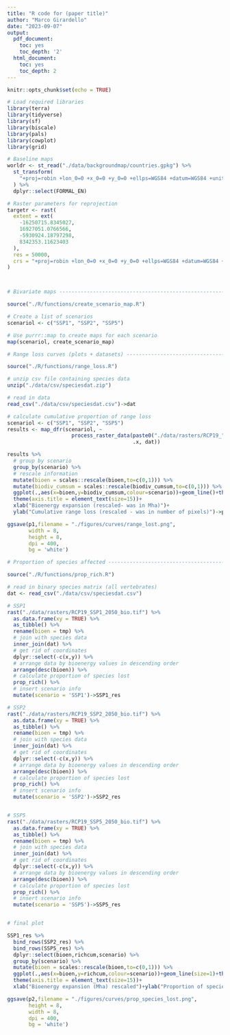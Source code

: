 ```yaml
---
title: "R code for (paper title)"
author: "Marco Girardello"
date: "2023-09-07"
output:
  pdf_document:
    toc: yes
    toc_depth: '2'
  html_document:
    toc: yes
    toc_depth: 2
---
```


```r
knitr::opts_chunk$set(echo = TRUE)
```

```r
# Load required libraries
library(terra)
library(tidyverse)
library(sf)
library(biscale)
library(pals)
library(cowplot)
library(grid)

# Baseline maps
worldr <- st_read("./data/backgroundmap/countries.gpkg") %>%
  st_transform(
    "+proj=robin +lon_0=0 +x_0=0 +y_0=0 +ellps=WGS84 +datum=WGS84 +units=m +no_defs"
  ) %>%
  dplyr::select(FORMAL_EN)

# Raster parameters for reprojection
targetr <- rast(
  extent = ext(
    -16250715.8345027, 
    16927051.0766566, 
    -5930924.18797298, 
    8342353.11623403
  ), 
  res = 50000,
  crs = "+proj=robin +lon_0=0 +x_0=0 +y_0=0 +ellps=WGS84 +datum=WGS84 +units=m +no_defs"
)



# Bivariate maps --------------------------------------------------------------------

source("./R/functions/create_scenario_map.R")

# Create a list of scenarios
scenariol <- c("SSP1", "SSP2", "SSP5")

# Use purrr::map to create maps for each scenario
map(scenariol, create_scenario_map)

# Range loss curves (plots + datasets) --------------------------------------------------------------------

source("./R/functions/range_loss.R")

# unzip csv file containing species data
unzip("./data/csv/speciesdat.zip")

# read in data
read_csv("./data/csv/speciesdat.csv")->dat

# calculate cumulative proportion of range loss
scenariol <- c("SSP1", "SSP2", "SSP5")
results <- map_dfr(scenariol, ~ 
                     process_raster_data(paste0("./data/rasters/RCP19_", .x, "_2050_bio.tif"), 
                                         .x, dat))

results %>%
  # group by scenario
  group_by(scenario) %>%
  # rescale information
  mutate(bioen = scales::rescale(bioen,to=c(0,1))) %>%
  mutate(biodiv_cumsum = scales::rescale(biodiv_cumsum,to=c(0,1))) %>%
  ggplot(.,aes(x=bioen,y=biodiv_cumsum,colour=scenario))+geom_line()+theme_minimal()+
  theme(axis.title = element_text(size=15))+
  xlab("Bioenergy expansion (rescaled- was in Mha)")+
  ylab("Cumulative range loss (rescaled - was in number of pixels)")->p1

ggsave(p1,filename = "./figures/curves/range_lost.png",
       width = 8,
       height = 8,
       dpi = 400,
       bg = 'white')

# Proportion of species affected -----------------------------------------------------------------------

source("./R/functions/prop_rich.R")

# read in binary species matrix (all vertebrates)
dat <- read_csv("./data/csv/speciesdat.csv")

# SSP1
rast("./data/rasters/RCP19_SSP1_2050_bio.tif") %>%
  as.data.frame(xy = TRUE) %>%
  as_tibble() %>%
  rename(bioen = tmp) %>%
  # join with species data
  inner_join(dat) %>%
  # get rid of coordinates 
  dplyr::select(-c(x,y)) %>%
  # arrange data by bioenergy values in descending order
  arrange(desc(bioen)) %>%
  # calculate proportion of species lost
  prop_rich() %>%
  # insert scenario info
  mutate(scenario = 'SSP1')->SSP1_res

# SSP2
rast("./data/rasters/RCP19_SSP2_2050_bio.tif") %>%
  as.data.frame(xy = TRUE) %>%
  as_tibble() %>%
  rename(bioen = tmp) %>%
  # join with species data
  inner_join(dat) %>%
  # get rid of coordinates 
  dplyr::select(-c(x,y)) %>%
  # arrange data by bioenergy values in descending order
  arrange(desc(bioen)) %>%
  # calculate proportion of species lost
  prop_rich() %>%
  # insert scenario info
  mutate(scenario = 'SSP2')->SSP2_res


# SSP5
rast("./data/rasters/RCP19_SSP5_2050_bio.tif") %>%
  as.data.frame(xy = TRUE) %>%
  as_tibble() %>%
  rename(bioen = tmp) %>%
  # join with species data
  inner_join(dat) %>%
  # get rid of coordinates 
  dplyr::select(-c(x,y)) %>%
  # arrange data by bioenergy values in descending order
  arrange(desc(bioen)) %>%
  # calculate proportion of species lost
  prop_rich() %>%
  # insert scenario info
  mutate(scenario = 'SSP5')->SSP5_res


# final plot

SSP1_res %>%
  bind_rows(SSP2_res) %>%
  bind_rows(SSP5_res) %>%
  dplyr::select(bioen,richcum,scenario) %>%
  group_by(scenario) %>%
  mutate(bioen = scales::rescale(bioen,to=c(0,1))) %>%
  ggplot(.,aes(x=bioen,y=richcum,colour=scenario))+geom_line(size=1)+theme_minimal()+
  theme(axis.title = element_text(size=15))+
  xlab("Bioenergy expansion (Mha) rescaled")+ylab("Proportion of species affected")->p2

ggsave(p2,filename = "./figures/curves/prop_species_lost.png",
       height = 8,
       width = 8,
       dpi = 400,
       bg = 'white')

```

